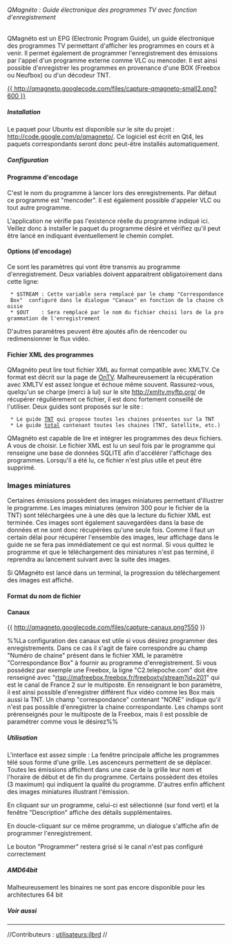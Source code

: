 ====== QMagnéto : Guide électronique des programmes TV avec fonction d'enregistrement ======

QMagnéto est un EPG (Electronic Program Guide), un guide électronique des programmes TV permettant d'afficher les programmes en cours et à venir. Il permet également de programmer l'enregistrement des émissions par l'appel d'un programme externe comme VLC ou mencoder. Il est ainsi possible d'enregistrer les programmes en provenance d'une BOX (Freebox ou Neufbox) ou d'un décodeur TNT.

[[http://qmagneto.googlecode.com/files/capture-qmagneto.png|{{ http://qmagneto.googlecode.com/files/capture-qmagneto-small2.png?600 }}]]




===== Installation =====
Le paquet pour Ubuntu est disponible sur le site du projet : http://code.google.com/p/qmagneto/. Ce logiciel est écrit en Qt4, les paquets correspondants seront donc peut-être installés automatiquement.

===== Configuration =====


==== Programme d'encodage ====
C'est le nom du programme à lancer lors des enregistrements. Par défaut ce programme est "mencoder". Il est également possible d'appeler VLC ou tout autre programme.
<note important>
L'application ne vérifie pas l'existence réelle du programme indiqué ici. Veillez donc à installer le paquet du programme désiré et vérifiez qu'il peut être lancé en indiquant éventuellement le chemin complet.
</note>


==== Options (d'encodage) ====
Ce sont les paramètres qui vont être transmis au programme d'enregistrement. Deux variables doivent apparaitrent obligatoirement dans cette ligne:

  * $STREAM : Cette variable sera remplacé par le champ "Correspondance Box"  configuré dans le dialogue "Canaux" en fonction de la chaine choisie
  * $OUT    : Sera remplacé par le nom du fichier choisi lors de la programmation de l'enregistrement

D'autres paramètres peuvent être ajoutés afin de réencoder ou redimensionner le flux vidéo.








==== Fichier XML des programmes ====
QMagnéto peut lire tout fichier XML au format compatible avec XMLTV. Ce format est décrit sur la page de [[http://doc.ubuntu-fr.org/ontv#le_format_xmltv|OnTV]]. Malheureusement la récupération avec XMLTV est assez longue et échoue même souvent. Rassurez-vous, quelqu'un se charge (merci à lui) sur le site http://xmltv.myftp.org/ de récupérer régulièrement ce fichier, il est donc fortement conseillé de l'utiliser. Deux guides sont proposés sur le site :
  * Le guide [[http://xmltv.myftp.org/download/tnt.zip|TNT]] qui propose toutes les chaines présentes sur la TNT
  * Le guide [[http://xmltv.myftp.org/download/complet.zip|total]] contenant toutes les chaines (TNT, Satellite, etc.) 

QMagnéto est capable de lire et intégrer les programmes des deux fichiers. A vous de choisir.
Le fichier XML est lu un seul fois par le programme qui renseigne une base de données SQLITE afin d'accélérer l'affichage des programmes. Lorsqu'il a été lu, ce fichier n'est plus utile et peut être supprimé.

=== Images miniatures ===

Certaines émissions possèdent des images miniatures permettant d'illustrer le programme. Les images miniatures (environ 300 pour le fichier de la TNT) sont téléchargées une à une dès que la lecture du fichier XML est terminée. Ces images sont également sauvegardées dans la base de données et ne sont donc récupérées qu'une seule fois. Comme il faut un certain délai pour récupérer l'ensemble des images, leur affichage dans le guide ne se fera pas immédiatement ce qui est normal.
Si vous quittez le programme et que le téléchargement des miniatures n'est pas terminé, il reprendra au lancement suivant avec la suite des images.
<note tip>
Si QMagnéto est lancé dans un terminal, la progression du téléchargement des images est affiché.
</note>

==== Format du nom de fichier ====



==== Canaux ====
{{ http://qmagneto.googlecode.com/files/capture-canaux.png?550 }}


%%La configuration des canaux est utile si vous désirez programmer des enregistrements. Dans ce cas il s'agit de faire correspondre au champ "Numéro de chaine" présent dans le fichier XML le paramètre "Correspondance Box" à fournir au programme d'enregistrement. Si vous possédez par exemple une Freebox, la ligne "C2.telepoche.com" doit être renseigné avec "rtsp://mafreebox.freebox.fr/freeboxtv/stream?id=201" qui est le canal de France 2 sur le multiposte. 
En renseignant le bon paramètre, il est ainsi possible d'enregistrer différent flux vidéo comme les Box mais aussi la TNT.
Un champ "correspondance" contenant "NONE" indique qu'il n'est pas possible d'enregistrer la chaine correspondante.
Les champs sont prérenseignés pour le multiposte de la Freebox, mais il est possible de paramétrer comme vous le désirez%%


===== Utilisation =====

L'interface est assez simple : La fenêtre principale affiche les programmes télé sous forme d'une grille. Les ascenceurs permettent de se déplacer. Toutes les émissions affichent dans une case de la grille leur nom et l'horaire de début et de fin du programme. Certains possèdent des étoiles (3 maximum) qui indiquent la qualité du programme. D'autres enfin affichent des images miniatures illustrant l'émission.

En cliquant sur un programme, celui-ci est sélectionné (sur fond vert) et la fenêtre "Description" affiche des détails supplémentaires.

En doucle-cliquant sur ce même programme, un dialogue s'affiche afin de programmer l'enregistrement.
<note important>
Le bouton "Programmer" restera grisé si le canal n'est pas configuré correctement
</note>

===== AMD64bit =====
Malheureusement les binaires ne sont pas encore disponible pour les architectures 64 bit
===== Voir aussi =====

----

//Contributeurs : [[utilisateurs:jlbrd]] //
